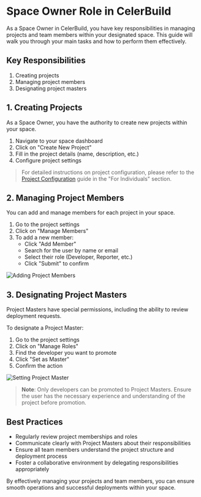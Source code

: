 # Space Owner Role in CelerBuild

As a Space Owner in CelerBuild, you have key responsibilities in managing projects and team members within your designated space. This guide will walk you through your main tasks and how to perform them effectively.

## Key Responsibilities

1. Creating projects
2. Managing project members
3. Designating project masters

## 1. Creating Projects

As a Space Owner, you have the authority to create new projects within your space.

1. Navigate to your space dashboard
2. Click on "Create New Project"
3. Fill in the project details (name, description, etc.)
4. Configure project settings

> For detailed instructions on project configuration, please refer to the [Project Configuration](/for_individuals/project_configuration) guide in the "For Individuals" section.

## 2. Managing Project Members

You can add and manage members for each project in your space.

1. Go to the project settings
2. Click on "Manage Members"
3. To add a new member:
    - Click "Add Member"
    - Search for the user by name or email
    - Select their role (Developer, Reporter, etc.)
    - Click "Submit" to confirm

![Adding Project Members](https://github.com/user-attachments/assets/d0428fde-85e5-4667-8fbe-26fc11c1b97e)

## 3. Designating Project Masters

Project Masters have special permissions, including the ability to review deployment requests.

To designate a Project Master:

1. Go to the project settings
2. Click on "Manage Roles"
3. Find the developer you want to promote
4. Click "Set as Master"
5. Confirm the action

![Setting Project Master](https://github.com/user-attachments/assets/5b0eca9a-dac8-433b-a139-b20be847c0da)

> **Note**: Only developers can be promoted to Project Masters. Ensure the user has the necessary experience and understanding of the project before promotion.

## Best Practices

- Regularly review project memberships and roles
- Communicate clearly with Project Masters about their responsibilities
- Ensure all team members understand the project structure and deployment process
- Foster a collaborative environment by delegating responsibilities appropriately

By effectively managing your projects and team members, you can ensure smooth operations and successful deployments within your space.